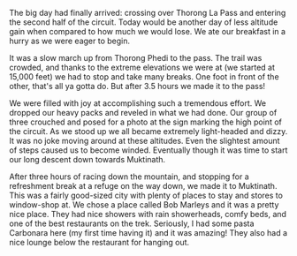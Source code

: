 The big day had finally arrived: crossing over Thorong La Pass and entering
the second half of the circuit. Today would be another day of less altitude
gain when compared to how much we would lose. We ate our breakfast in a hurry
as we were eager to begin.

It was a slow march up from Thorong Phedi to the pass. The trail was crowded,
and thanks to the extreme elevations we were at (we started at 15,000 feet) we
had to stop and take many breaks. One foot in front of the other, that's all
ya gotta do. But after 3.5 hours we made it to the pass!

We were filled with joy at accomplishing such a tremendous effort. We dropped
our heavy packs and reveled in what we had done. Our group of three crouched and
posed for a photo at the sign marking the high point of the circuit. As we stood
up we all became extremely light-headed and dizzy. It was no joke moving around
at these altitudes. Even the slightest amount of steps caused us to become
winded. Eventually though it was time to start our long descent down towards
Muktinath.

After three hours of racing down the mountain, and stopping for a refreshment
break at a refuge on the way down, we made it to Muktinath. This was a fairly
good-sized city with plenty of places to stay and stores to window-shop at.
We chose a place called Bob Marleys and it was a pretty nice place. They had
nice showers with rain showerheads, comfy beds, and one of the best restaurants
on the trek. Seriously, I had some pasta Carbonara here (my first time having
it) and it was amazing! They also had a nice lounge below the restaurant for
hanging out.
